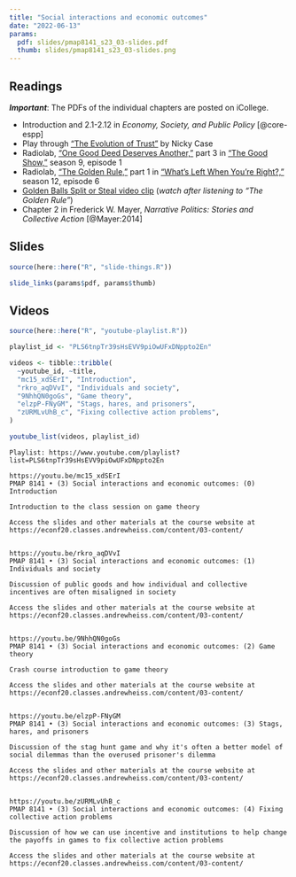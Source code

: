 ```yaml
---
title: "Social interactions and economic outcomes"
date: "2022-06-13"
params:
  pdf: slides/pmap8141_s23_03-slides.pdf
  thumb: slides/pmap8141_s23_03-slides.png
---
```


## Readings

***Important***: The PDFs of the individual chapters are posted on iCollege.

- <i class="fas fa-book"></i> Introduction and 2.1-2.12 in *Economy, Society, and Public Policy* [@core-espp]
- <i class="fas fa-trophy"></i> Play through ["The Evolution of Trust"](http://ncase.me/trust/) by Nicky Case
- <i class="fas fa-podcast"></i> Radiolab, ["One Good Deed Deserves Another,"](http://www.radiolab.org/story/104010-one-good-deed-deserves-another/) part 3 in ["The Good Show,"](http://www.radiolab.org/story/103951-the-good-show/) season 9, episode 1
- <i class="fas fa-podcast"></i> Radiolab, ["The Golden Rule,"](http://www.radiolab.org/story/golden-rule/) part 1 in ["What's Left When You're Right?,"](http://www.radiolab.org/story/whats-left-when-youre-right/) season 12, episode 6
- <i class="fab fa-youtube"></i> [Golden Balls Split or Steal video clip](https://www.youtube.com/watch?v=S0qjK3TWZE8) (*watch after listening to "The Golden Rule"*)
- <i class="far fa-file-pdf"></i> Chapter 2 in Frederick W. Mayer, *Narrative Politics: Stories and Collective Action* [@Mayer:2014]



## Slides

```r
source(here::here("R", "slide-things.R"))

slide_links(params$pdf, params$thumb)
```


## Videos

```r
source(here::here("R", "youtube-playlist.R"))

playlist_id <- "PLS6tnpTr39sHsEVV9piOwUFxDNppto2En"

videos <- tibble::tribble(
  ~youtube_id, ~title,
  "mc15_xdSErI", "Introduction",
  "rkro_aqDVvI", "Individuals and society",
  "9NhhQN0goGs", "Game theory",
  "elzpP-FNyGM", "Stags, hares, and prisoners",
  "zURMLvUhB_c", "Fixing collective action problems",
)

youtube_list(videos, playlist_id)
```


```cat
Playlist: https://www.youtube.com/playlist?list=PLS6tnpTr39sHsEVV9piOwUFxDNppto2En

https://youtu.be/mc15_xdSErI
PMAP 8141 • (3) Social interactions and economic outcomes: (0) Introduction

Introduction to the class session on game theory

Access the slides and other materials at the course website at https://econf20.classes.andrewheiss.com/content/03-content/


https://youtu.be/rkro_aqDVvI
PMAP 8141 • (3) Social interactions and economic outcomes: (1) Individuals and society

Discussion of public goods and how individual and collective incentives are often misaligned in society

Access the slides and other materials at the course website at https://econf20.classes.andrewheiss.com/content/03-content/

  
https://youtu.be/9NhhQN0goGs
PMAP 8141 • (3) Social interactions and economic outcomes: (2) Game theory

Crash course introduction to game theory

Access the slides and other materials at the course website at https://econf20.classes.andrewheiss.com/content/03-content/


https://youtu.be/elzpP-FNyGM
PMAP 8141 • (3) Social interactions and economic outcomes: (3) Stags, hares, and prisoners

Discussion of the stag hunt game and why it's often a better model of social dilemmas than the overused prisoner's dilemma

Access the slides and other materials at the course website at https://econf20.classes.andrewheiss.com/content/03-content/


https://youtu.be/zURMLvUhB_c
PMAP 8141 • (3) Social interactions and economic outcomes: (4) Fixing collective action problems

Discussion of how we can use incentive and institutions to help change the payoffs in games to fix collective action problems

Access the slides and other materials at the course website at https://econf20.classes.andrewheiss.com/content/03-content/
```
